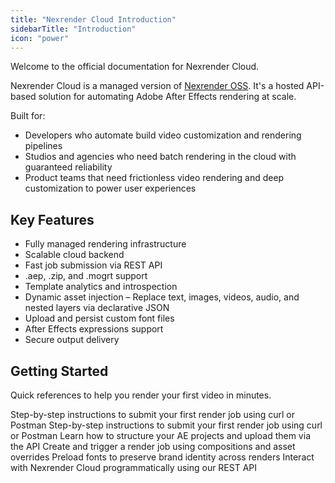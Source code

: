 ```yaml
---
title: "Nexrender Cloud Introduction"
sidebarTitle: "Introduction"
icon: "power"
---
```

Welcome to the official documentation for Nexrender Cloud.

Nexrender Cloud is a managed version of [Nexrender OSS](https://github.com/inlife/nexrender). It's a hosted API-based solution for automating Adobe After Effects rendering at scale.

Built for:

- Developers who automate build video customization and rendering pipelines
- Studios and agencies who need batch rendering in the cloud with guaranteed reliability
- Product teams that need frictionless video rendering and deep customization to power user experiences

## Key Features

- Fully managed rendering infrastructure
- Scalable cloud backend
- Fast job submission via REST API
- .aep, .zip, and .mogrt support
- Template analytics and introspection
- Dynamic asset injection – Replace text, images, videos, audio, and nested layers via declarative JSON
- Upload and persist custom font files
- After Effects expressions support
- Secure output delivery

## Getting Started

Quick references to help you render your first video in minutes.

<CardGroup cols={3}>
  <Card title="Prerequisites" icon="check" href="/cloud/prerequisites">
    Step-by-step instructions to submit your first render job using curl or Postman
  </Card>
  <Card title="Quickstart" icon="bolt" href="/cloud/quickstart">
    Step-by-step instructions to submit your first render job using curl or Postman
  </Card>
  <Card title="Template Setup" icon="upload" href="/cloud/templates/creating">
    Learn how to structure your AE projects and upload them via the API
  </Card>
  <Card title="Submit a Render Job" icon="play" href="/cloud/jobs/creating">
    Create and trigger a render job using compositions and asset overrides
  </Card>
  <Card title="Fonts and Brand Assets" icon="font" href="/cloud/fonts/upload">
    Preload fonts to preserve brand identity across renders
  </Card>
  <Card title="API Reference" icon="terminal" href="/api-reference">
    Interact with Nexrender Cloud programmatically using our REST API
  </Card>
</CardGroup>